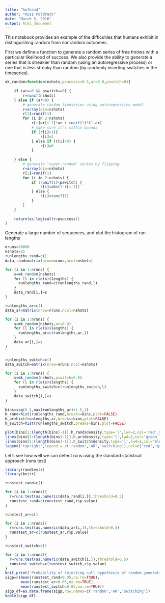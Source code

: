 ```yaml
---
title: "hothand"
author: "Russ Poldrack"
date: "March 6, 2016"
output: html_document
---
```


This notebook provides an example of the difficulties that humans exhibit in distinguishing random from nonrandom outcomes.

First we define a function to generate a random series of free throws with a particular likelihood of success. We also provide the ability to generate a series that is streakier than random (using an autoregressive process) or one that is less streaky than random (by randomly inserting switches in the timeseries).


```r
mk_random=function(nshots,psuccess=0.5,ar=0.0,pswitch=0){
  
    if (ar==0 && pswitch==0) {
        r=runif(nshots)
    } else if (ar>0) {
        # generate random timeseries using autoregressive model
        r=array(dim=nshots)
        r[1]=runif(1)
        for (i in 2:nshots)
            r[i]=r[i-1]*ar + runif(1)*(1-ar)
            # make sure it's within bounds
            if (r[i]>1){
                r[i]=1
            } else if (r[i]<0) {
                r[i]=0
            }
      
    } else {
        # generate "super-random" series by flipping 
        r=array(dim=nshots)
        r[1]=runif(1)
        for (i in 2:nshots) {
            if (runif(1)<pswitch) {
                r[i]=abs(1-r[i-1])
            } else {
                r[i]=runif(1)
            }
        }
    }
  
    return(as.logical(r<psuccess))
}


```

Generate a large number of sequences, and plot the histogram of run lengths

```r
nruns=10000
nshots=25
runlengths_rand=c()
data_rand=matrix(nrow=nruns,ncol=nshots)

for (i in 1:nruns) {
    s=mk_random(nshots)
    for (l in rle(s)$lengths) {
      runlengths_rand=c(runlengths_rand,l)
    }
    data_rand[i,]=s
}

runlengths_ar=c()
data_ar=matrix(nrow=nruns,ncol=nshots)

for (i in 1:nruns) {
    s=mk_random(nshots,ar=0.8)
    for (l in rle(s)$lengths) {
      runlengths_ar=c(runlengths_ar,l)
    }
    data_ar[i,]=s
}


runlengths_switch=c()
data_switch=matrix(nrow=nruns,ncol=nshots)

for (i in 1:nruns) {
    s=mk_random(nshots,pswitch=0.5)
    for (l in rle(s)$lengths) {
      runlengths_switch=c(runlengths_switch,l)
    }
    data_switch[i,]=s
}
      
bins=seq(0.5,max(runlengths_ar)+1.5,1)
h_rand=hist(runlengths_rand,breaks=bins,plot=FALSE)
h_ar=hist(runlengths_ar,breaks=bins,plot=FALSE)
h_switch=hist(runlengths_switch,breaks=bins,plot=FALSE)

plot(bins[1:(length(bins)-1)],h_rand$density,type='l',lwd=2,col='red',ylim=c(0,1),xlab='Run length',ylab='Probability')
lines(bins[1:(length(bins)-1)],h_ar$density,type='l',lwd=2,col='green')
lines(bins[1:(length(bins)-1)],h_switch$density,type='l',lwd=2,col='blue')
legend('topright',legend = c('random','AR','switching'),col=c('red','green','blue'),lwd=2)
```

Let's see how well we can detect runs using the standard statistical approach (runs test)

```r
library(randtests)
library(knitr)

runstest_rand=c()

for (i in 1:nruns){
  r=runs.test(as.numeric(data_rand[i,]),threshold=0.5)
  runstest_rand=c(runstest_rand,r$p.value)
}

runstest_ar=c()

for (i in 1:nruns){
  r=runs.test(as.numeric(data_ar[i,]),threshold=0.5)
  runstest_ar=c(runstest_ar,r$p.value)
}

runstest_switch=c()

for (i in 1:nruns){
  r=runs.test(as.numeric(data_switch[i,]),threshold=0.5)
  runstest_switch=c(runstest_switch,r$p.value)
}
knit_print('Probability of rejecting null hypothesis of random generation')
sigp=c(mean(runstest_rand<0.05,na.rm=TRUE),
       mean(runstest_ar<0.05,na.rm=TRUE),
       mean(runstest_switch<0.05,na.rm=TRUE))
sigp_df=as.data.frame(sigp,row.names=c('random','AR','switching'))
kable(sigp_df)
```
